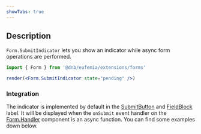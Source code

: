 ```yaml
---
showTabs: true
---
```


## Description

`Form.SubmitIndicator` lets you show an indicator while async form operations are performed.

```jsx
import { Form } from '@dnb/eufemia/extensions/forms'

render(<Form.SubmitIndicator state="pending" />)
```

### Integration

The indicator is implemented by default in the [SubmitButton](/uilib/extensions/forms/Form/SubmitButton/) and [FieldBlock](/uilib/extensions/forms/create-component/FieldBlock/) label. It will be displayed when the `onSubmit` event handler on the [Form.Handler](/uilib/extensions/forms/Form/Handler/) component is an async function. You can find some examples down below.
